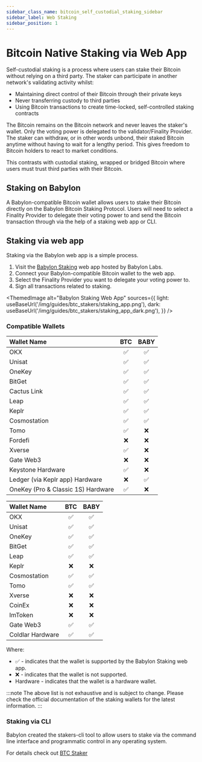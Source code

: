 ```yaml
---
sidebar_class_name: bitcoin_self_custodial_staking_sidebar
sidebar_label: Web Staking
sidebar_position: 1
---
```



# Bitcoin Native Staking via Web App

Self-custodial staking is a process where users can stake their Bitcoin without relying
on a third party. The staker can participate in another network's validating activity
whilst:
- Maintaining direct control of their Bitcoin through their private keys
- Never transferring custody to third parties
- Using Bitcoin transactions to create time-locked, self-controlled staking contracts

The Bitcoin remains on the Bitcoin network and never leaves the staker's wallet. Only
the voting power is delegated to the validator/Finality Provider. The staker can withdraw,
or in other words unbond, their staked Bitcoin anytime without having to wait for a
lengthy period. This gives freedom to Bitcoin holders to react to market conditions.

This contrasts with custodial staking, wrapped or bridged Bitcoin where users must
trust third parties with their Bitcoin.

## Staking on Babylon

A Babylon-compatible Bitcoin wallet allows users to stake their Bitcoin directly
on the Babylon Bitcoin Staking Protocol. Users will need to select a Finality Provider
to delegate their voting power to and send the Bitcoin transaction through via the
help of a staking web app or CLI.

## Staking via web app
Staking via the Babylon web app is a simple process.

1. Visit the [Babylon Staking](https://btcstaking.babylonlabs.io) web app hosted by Babylon Labs.
2. Connect your Babylon-compatible Bitcoin wallet to the web app.
3. Select the Finality Provider you want to delegate your voting power to.
4. Sign all transactions related to staking.

<ThemedImage
  alt="Babylon Staking Web App"
  sources={{
    light: useBaseUrl('/img/guides/btc_stakers/staking_app.png'),
    dark: useBaseUrl('/img/guides/btc_stakers/staking_app_dark.png'),
  }}
/>

### Compatible Wallets

<Tabs>
  <TabItem value="extension" label="Browser Extension Wallets" default>

| Wallet Name | BTC | BABY |
|:--|:-:|:-:|
| OKX | ✅ | ✅ |
| Unisat | ✅ | ✅ |
| OneKey | ✅ | ✅ |
| BitGet | ✅ | ✅ |
| Cactus Link | ✅ | ✅ |
| Leap | ✅ | ✅ |
| Keplr | ✅ | ✅ |
| Cosmostation | ✅ | ✅ |
| Tomo | ✅ | ❌ |
| Fordefi | ❌ | ❌ |
| Xverse | ✅ | ❌ |
| Gate Web3 | ❌ | ❌ |
| Keystone <HardwareBadge>Hardware</HardwareBadge> | ✅ | ❌ |
| Ledger (via Keplr app) <HardwareBadge>Hardware</HardwareBadge> | ❌ | ✅ |
| OneKey (Pro & Classic 1S) <HardwareBadge>Hardware</HardwareBadge> | ✅ | ❌ |

  </TabItem>
  <TabItem value="mobile" label="Mobile App Wallets">

| Wallet Name | BTC | BABY |
|:--|:-:|:-:|
| OKX | ✅ | ✅ |
| Unisat | ✅ | ✅ |
| OneKey | ✅ | ✅ |
| BitGet | ✅ | ✅ |
| Leap | ✅ | ✅ |
| Keplr | ❌ | ❌ |
| Cosmostation | ✅ | ✅ |
| Tomo | ✅ | ✅ |
| Xverse | ❌ | ❌ |
| CoinEx | ❌ | ❌ |
| ImToken | ❌ | ❌ |
| Gate Web3 | ✅ | ✅ |
| Coldlar <HardwareBadge>Hardware</HardwareBadge>  | ✅ | ✅ |

  </TabItem>
</Tabs>

Where:
* ✅ - indicates that the wallet is supported by the Babylon Staking web app.
* ❌ - indicates that the wallet is not supported.
* <HardwareBadge>Hardware</HardwareBadge> - indicates that the wallet is a hardware wallet.

:::note
The above list is not exhaustive and is subject to change. Please check the official documentation of the staking wallets for the latest information.
:::

### Staking via CLI

Babylon created the stakers-cli tool to allow users to stake via the command line
interface and programmatic control in any operating system.

For details check out [BTC Staker](/guides/btc_stakers/native_staking/staking_via_cli)
